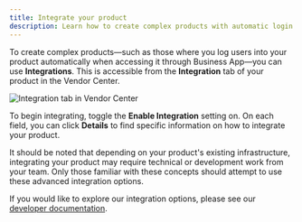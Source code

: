 ```yaml
---
title: Integrate your product
description: Learn how to create complex products with automatic login through Business App using Integrations in Vendor Center
---
```


To create complex products—such as those where you log users into your product automatically when accessing it through Business App—you can use **Integrations**. This is accessible from the **Integration** tab of your product in the Vendor Center. 

![Integration tab in Vendor Center](./img/integrate-your-product/integration-tab.jpg)

To begin integrating, toggle the **Enable Integration** setting on. On each field, you can click **Details** to find specific information on how to integrate your product.

It should be noted that depending on your product's existing infrastructure, integrating your product may require technical or development work from your team. Only those familiar with these concepts should attempt to use these advanced integration options.

If you would like to explore our integration options, please see our [developer documentation](https://developers.vendasta.com/).